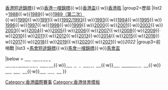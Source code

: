 {{Navbox
|name = 香港國際賽事
|title = [[香港國際賽事|<span style="color:white;">香港國際賽事</span>]]	
|titlestyle = background: #211a69; color: white;
|groupstyle = background: #211a69; color: white;
|belowstyle = background: #211a69; color: white;
|state=collapsed

|group1=賽事
|list1 = [[國際騎師錦標賽]]{{·w}}[[香港短途錦標]]{{·w}}[[香港一哩錦標]]{{·w}}[[香港盃]]{{·w}}[[香港瓶]]
|group2=歷屆
|list2 =[[1988年香港邀請盃|1988]]{{·w}}[[1989年香港邀請盃|1989]]{{·w}}[[1989年香港邀請盃 (第二次)|1989（第二次）]]{{·w}}[[1990年香港邀請盃|1990]]{{·w}}[[1991年香港邀請賽事|1991]]{{·w}}[[1992年香港國際賽事|1992/1993]]{{·w}}[[1993年香港國際賽事|1993]]{{·w}}[[1994年香港國際賽事|1994]]{{·w}}[[1995年香港國際賽事|1995]]{{·w}}[[1996年香港國際賽事|1996]]{{·w}}[[1997年香港國際賽事|1997]]{{·w}}[[1998年香港國際賽事|1998]]{{·w}}[[1999年香港國際賽事|1999]]{{·w}}[[2000年香港國際賽事|2000]]{{·w}}[[2001年香港國際賽事|2001]]{{·w}}[[2002年香港國際賽事|2002]]{{·w}}[[2003年香港國際賽事|2003]]{{·w}}[[2004年香港國際賽事|2004]]{{·w}}[[2005年香港國際賽事|2005]]{{·w}}[[2006年香港國際賽事|2006]]{{·w}}[[2007年香港國際賽事|2007]]{{·w}}[[2008年香港國際賽事|2008]]{{·w}}[[2009年香港國際賽事|2009]]{{·w}}[[2010年香港國際賽事|2010]]{{·w}}[[2011年香港國際賽事|2011]]{{·w}}[[2012年香港國際賽事|2012]]{{·w}}[[2013年香港國際賽事|2013]]{{·w}}[[2014年香港國際賽事|2014]]{{·w}}[[2015年香港國際賽事|2015]]{{·w}}[[2016年香港國際賽事|2016]]{{·w}}[[2017年香港國際賽事|2017]]{{·w}}[[2018年香港國際賽事|2018]]{{·w}}[[2019年香港國際賽事|2019]]{{·w}}[[2020年香港國際賽事|2020]]{{·w}}[[2021年香港國際賽事|2021]]{{·w}}''2022''
|group3=前哨戰
|list3 =[[馬會短途錦標]]{{·w}}[[馬會一哩錦標]]{{·w}}[[馬會盃]]

|below = [[Template:香港國際賽事|<span style="color:white;">香港國際賽事</span>]]<br>[[Template:國際騎師錦標賽冠軍騎師|<span style="color:white;">國際騎師錦標賽冠軍騎師</span>]]{{·w}}[[Template:香港短途錦標冠軍|<span style="color:white;">香港短途錦標冠軍</span>]]{{·w}}[[Template:香港一哩錦標冠軍|<span style="color:white;">香港一哩錦標冠軍</span>]]{{·w}}[[Template:香港盃冠軍|<span style="color:white;">香港盃冠軍</span>]]{{·w}}[[Template:香港瓶冠軍|<span style="color:white;">香港瓶冠軍</span>]]
}}<noinclude>[[Category:香港國際賽事]][[Category:香港体育模板]]</noinclude>